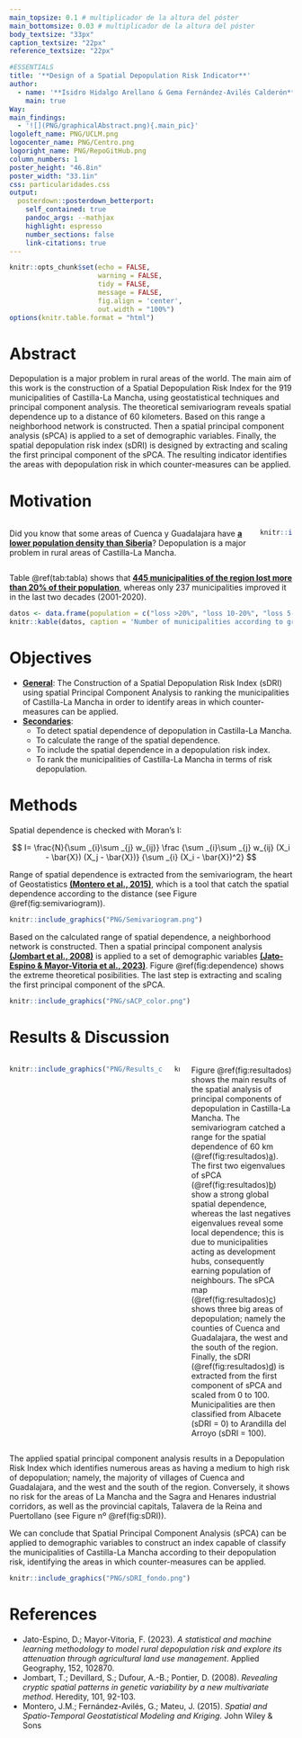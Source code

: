 ```yaml
---
main_topsize: 0.1 # multiplicador de la altura del póster
main_bottomsize: 0.03 # multiplicador de la altura del póster
body_textsize: "33px"
caption_textsize: "22px"
reference_textsize: "22px"

#ESSENTIALS
title: '**Design of a Spatial Depopulation Risk Indicator**'
author:
  - name: '**Isidro Hidalgo Arellano & Gema Fernández-Avilés Calderón** Isidro.Hidalgo@uclm.es Gema.FAviles@uclm.es'
    main: true
Way:
main_findings:
  - '![](PNG/graphicalAbstract.png){.main_pic}'
logoleft_name: PNG/UCLM.png
logocenter_name: PNG/Centro.png
logoright_name: PNG/RepoGitHub.png
column_numbers: 1
poster_height: "46.8in"
poster_width: "33.1in"
css: particularidades.css
output: 
  posterdown::posterdown_betterport:
    self_contained: true
    pandoc_args: --mathjax
    highlight: espresso
    number_sections: false
    link-citations: true
---
```

```r
knitr::opts_chunk$set(echo = FALSE,
                      warning = FALSE,
                      tidy = FALSE,
                      message = FALSE,
                      fig.align = 'center',
                      out.width = "100%")
options(knitr.table.format = "html") 
```
::: gridContainer
::: col_1
# Abstract
Depopulation is a major problem in rural areas of the world. The main aim of this work is the construction of a Spatial Depopulation Risk Index for the 919 municipalities of Castilla-La Mancha, using geostatistical techniques and principal component analysis. The theoretical semivariogram reveals spatial dependence up to a distance of 60 kilometers. Based on this range a neighborhood network is constructed. Then a spatial principal component analysis (sPCA) is applied to a set of demographic variables. Finally, the spatial depopulation risk index (sDRI) is designed by extracting and scaling the first principal component of the sPCA. The resulting indicator identifies the areas with depopulation risk in which counter-measures can be applied.

# Motivation
::: columns
::: {.column width="88%"}
Did you know that some areas of Cuenca y Guadalajara have [**a lower population density than Siberia**]()? Depopulation is a major problem in rural areas of Castilla-La Mancha.
:::
::: {.column width="12%"}
```r
knitr::include_graphics("PNG/!.png")
```
:::
:::
Table \@ref(tab:tabla) shows that [**445 municipalities of the region lost more than 20% of their population**](), whereas only 237 municipalities improved it in the last two decades (2001-2020).

```r
datos <- data.frame(population = c("loss >20%", "loss 10-20%", "loss 5-10%", "loss <5%", "gain <5%", "gain 5-20%", "gain >20%"), municipalities = c(445, 131, 62, 44, 43, 67, 127))
knitr::kable(datos, caption = 'Number of municipalities according to growth rate between 2001 and 2020', align = c('l', 'r'),"html")
```

# Objectives

-   [**General**](): The Construction of a Spatial Depopulation Risk Index (sDRI) using spatial Principal Component Analysis to ranking the municipalities of Castilla-La Mancha in order to identify areas in which counter-measures can be applied.
-   [**Secondaries**]():
    -   To detect spatial dependence of depopulation in Castilla-La Mancha.
    -   To calculate the range of the spatial dependence.
    -   To include the spatial dependence in a depopulation risk index.
    -   To rank the municipalities of Castilla-La Mancha in terms of risk depopulation.

# Methods

Spatial dependence is checked with Moran's I:

$$
I= \frac{N}{\sum _{i}\sum _{j} w_{ij}} \frac {\sum _{i}\sum _{j} w_{ij} (X_i - \bar{X}) (X_j - \bar{X})} {\sum _{i} (X_i - \bar{X})^2}
$$

Range of spatial dependence is extracted from the semivariogram, the heart of Geostatistics [**(Montero et al., 2015)**](), which is a tool that catch the spatial dependence according to the distance (see  Figure \@ref(fig:semivariogram)).

```r
knitr::include_graphics("PNG/Semivariogram.png")
```
Based on the calculated range of spatial dependence, a neighborhood network is constructed. Then a spatial principal component analysis [**(Jombart et al., 2008)**]() is applied to a set of demographic variables [**(Jato-Espino & Mayor-Vitoria et al., 2023)**](). Figure \@ref(fig:dependence) shows the extreme theoretical posibilities. The last step is extracting and scaling the first principal component of the sPCA.

```r
knitr::include_graphics("PNG/sACP_color.png")
```

:::

::: col_2
# Results & Discussion

::: columns
::: {.column width="59%"}
```r
knitr::include_graphics("PNG/Results_color.png")
```

:::
::: {.column width="2%"}
```r
knitr::include_graphics("PNG/Blanco.png")
```
:::
::: {.column width="39%"}
Figure \@ref(fig:resultados) shows the main results of the spatial analysis of principal components of depopulation in Castilla-La Mancha. The semivariogram catched a range for the spatial dependence of 60 km (\@ref(fig:resultados)[a]()). The first two eigenvalues of sPCA  (\@ref(fig:resultados)[b]()) show a strong global spatial dependence, whereas the last negatives eigenvalues reveal some local dependence; this is due to municipalities acting as development hubs, consequently earning population of neighbours. The sPCA map (\@ref(fig:resultados)[c]()) shows three big areas of depopulation; namely the counties of Cuenca and Guadalajara, the west and the south of the region. Finally, the sDRI (\@ref(fig:resultados)[d]()) is extracted from the first component of sPCA and scaled from 0 to 100. Municipalities are then classified from Albacete (sDRI = 0) to Arandilla del Arroyo (sDRI = 100).

:::
:::


The applied spatial principal component analysis results in a Depopulation Risk Index which identifies numerous areas as having a medium to high risk of depopulation; namely, the majority of villages of Cuenca and Guadalajara, and the west and the south of the region. Conversely, it shows no risk for the areas of La Mancha and the Sagra and Henares industrial corridors, as well as the provincial capitals, Talavera de la Reina and Puertollano (see Figure nº \@ref(fig:sDRI)).

We can conclude that Spatial Principal Component Analysis (sPCA) can be applied to demographic variables to construct an index capable of classify the municipalities of Castilla-La Mancha according to their depopulation risk, identifying the areas in which counter-measures can be applied.

```r
knitr::include_graphics("PNG/sDRI_fondo.png")
```
# References
- Jato-Espino, D.; Mayor-Vitoria, F. (2023). *A statistical and machine learning methodology to model rural depopulation risk and explore its attenuation through agricultural land use management*. Applied Geography, 152, 102870.
- Jombart, T.; Devillard, S.; Dufour, A.-B.; Pontier, D. (2008). *Revealing cryptic spatial patterns in genetic variability by a new multivariate method*. Heredity, 101, 92-103.
- Montero, J.M.; Fernández-Avilés, G.; Mateu, J. (2015). *Spatial and Spatio-Temporal Geostatistical Modeling and Kriging*. John Wiley & Sons

:::
:::
